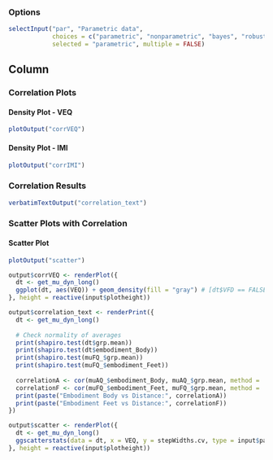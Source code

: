 ### Options

```r
selectInput("par", "Parametric data", 
            choices = c("parametric", "nonparametric", "bayes", "robust"), 
            selected = "parametric", multiple = FALSE)
```

Column
--------------------------------------------

### Correlation Plots  {data-height=500}

#### Density Plot - VEQ
```r
plotOutput("corrVEQ")
```

#### Density Plot - IMI
```r
plotOutput("corrIMI")
```

### Correlation Results  {data-height=500}
```r
verbatimTextOutput("correlation_text")
```

### Scatter Plots with Correlation {data-height=1000}

#### Scatter Plot
```r
plotOutput("scatter")
```

```r
output$corrVEQ <- renderPlot({
  dt <- get_mu_dyn_long()
  ggplot(dt, aes(VEQ)) + geom_density(fill = "gray") # [dt$VFD == FALSE, ]
}, height = reactive(input$plotheight))

output$correlation_text <- renderPrint({
  dt <- get_mu_dyn_long()
  
  # Check normality of averages
  print(shapiro.test(dt$grp.mean))
  print(shapiro.test(dt$embodiment_Body))
  print(shapiro.test(muFQ_$grp.mean))
  print(shapiro.test(muFQ_$embodiment_Feet))
  
  correlationA <- cor(muAQ_$embodiment_Body, muAQ_$grp.mean, method = 'pearson')
  correlationF <- cor(muFQ_$embodiment_Feet, muFQ_$grp.mean, method = 'pearson')
  print(paste("Embodiment Body vs Distance:", correlationA))
  print(paste("Embodiment Feet vs Distance:", correlationF))
})

output$scatter <- renderPlot({
  dt <- get_mu_dyn_long()
  ggscatterstats(data = dt, x = VEQ, y = stepWidths.cv, type = input$par)
}, height = reactive(input$plotheight))

```